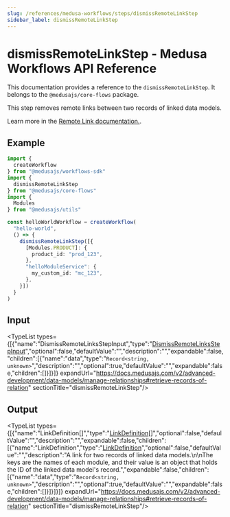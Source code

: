 ```yaml
---
slug: /references/medusa-workflows/steps/dismissRemoteLinkStep
sidebar_label: dismissRemoteLinkStep
---
```



# dismissRemoteLinkStep - Medusa Workflows API Reference

This documentation provides a reference to the `dismissRemoteLinkStep`. It belongs to the `@medusajs/core-flows` package.

This step removes remote links between two records of linked data models.

Learn more in the [Remote Link documentation.](https://docs.medusajs.com/v2/advanced-development/modules/remote-link#dismiss-link).

## Example

```ts
import { 
  createWorkflow
} from "@medusajs/workflows-sdk"
import {
  dismissRemoteLinkStep
} from "@medusajs/core-flows"
import {
  Modules
} from "@medusajs/utils"

const helloWorldWorkflow = createWorkflow(
  "hello-world",
  () => {
    dismissRemoteLinkStep([{
      [Modules.PRODUCT]: {
        product_id: "prod_123",
      },
      "helloModuleService": {
        my_custom_id: "mc_123",
      },
    }])
  }
)
```

## Input

<TypeList types={[{"name":"DismissRemoteLinksStepInput","type":"[DismissRemoteLinksStepInput](../../../../types/core_flows.DismissRemoteLinksStepInput/page.mdx)","optional":false,"defaultValue":"","description":"","expandable":false,"children":[{"name":"data","type":"`Record<string, unknown>`","description":"","optional":true,"defaultValue":"","expandable":false,"children":[]}]}]} expandUrl="https://docs.medusajs.com/v2/advanced-development/data-models/manage-relationships#retrieve-records-of-relation" sectionTitle="dismissRemoteLinkStep"/>

## Output

<TypeList types={[{"name":"LinkDefinition[]","type":"[LinkDefinition](../../../../../modules_sdk/types/modules_sdk.LinkDefinition/page.mdx)[]","optional":false,"defaultValue":"","description":"","expandable":false,"children":[{"name":"LinkDefinition","type":"[LinkDefinition](../../../../../modules_sdk/types/modules_sdk.LinkDefinition/page.mdx)","optional":false,"defaultValue":"","description":"A link for two records of linked data models.\n\nThe keys are the names of each module, and their value is an object that holds the ID of the linked data model's record.","expandable":false,"children":[{"name":"data","type":"`Record<string, unknown>`","description":"","optional":true,"defaultValue":"","expandable":false,"children":[]}]}]}]} expandUrl="https://docs.medusajs.com/v2/advanced-development/data-models/manage-relationships#retrieve-records-of-relation" sectionTitle="dismissRemoteLinkStep"/>
